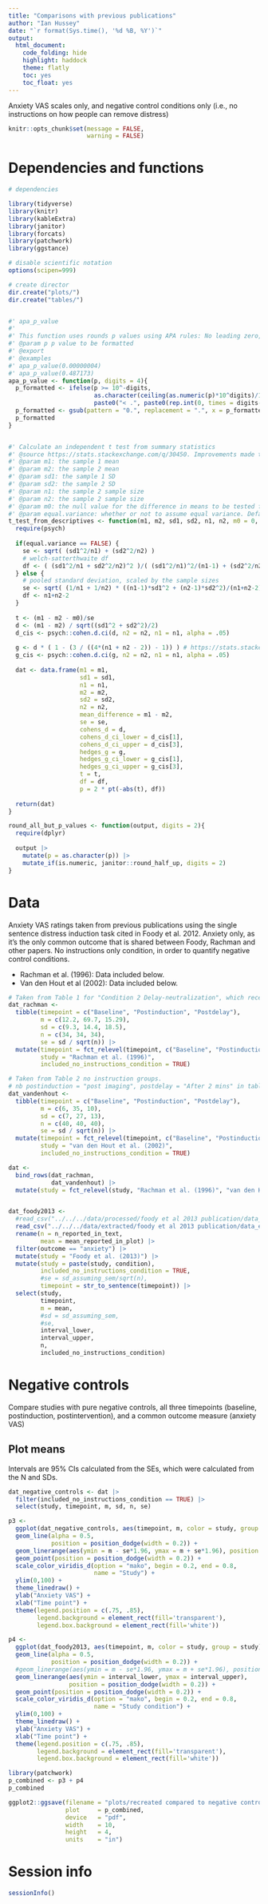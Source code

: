 ```yaml
---
title: "Comparisons with previous publications"
author: "Ian Hussey"
date: "`r format(Sys.time(), '%d %B, %Y')`"
output:
  html_document:
    code_folding: hide
    highlight: haddock
    theme: flatly
    toc: yes
    toc_float: yes
---
```


Anxiety VAS scales only, and negative control conditions only (i.e., no instructions on how people can remove distress)

```r

knitr::opts_chunk$set(message = FALSE,
                      warning = FALSE)

```

# Dependencies and functions

```r

# dependencies

library(tidyverse)
library(knitr)
library(kableExtra)
library(janitor)
library(forcats)
library(patchwork)
library(ggstance)

# disable scientific notation
options(scipen=999)

# create director
dir.create("plots/")
dir.create("tables/")


#' apa_p_value
#'
#' This function uses rounds p values using APA rules: No leading zero, rounded to three decimal places (via ceiling rather than round), below this shows as "< .001".
#' @param p p value to be formatted
#' @export
#' @examples
#' apa_p_value(0.00000004)
#' apa_p_value(0.487173)
apa_p_value <- function(p, digits = 4){
  p_formatted <- ifelse(p >= 10^-digits, 
                        as.character(ceiling(as.numeric(p)*10^digits)/10^digits),
                        paste0("< .", paste0(rep.int(0, times = digits-1), collapse = ""), "1"))
  p_formatted <- gsub(pattern = "0.", replacement = ".", x = p_formatted, fixed = TRUE)
  p_formatted
}


#' Calculate an independent t test from summary statistics
#' @source https://stats.stackexchange.com/q/30450. Improvements made to readability and documentation, added effect sizes.
#' @param m1: the sample 1 mean
#' @param m2: the sample 2 mean
#' @param sd1: the sample 1 SD
#' @param sd2: the sample 2 SD
#' @param n1: the sample 2 sample size
#' @param n2: the sample 2 sample size
#' @param m0: the null value for the difference in means to be tested for. Default is 0. 
#' @param equal.variance: whether or not to assume equal variance. Default is FALSE as in the base R t.test function, i.e., a Welch's t-test. Setting to TRUE will produce a Student's t-test.
t_test_from_descriptives <- function(m1, m2, sd1, sd2, n1, n2, m0 = 0, equal.variance = FALSE) {
  require(psych)
  
  if(equal.variance == FALSE) {
    se <- sqrt( (sd1^2/n1) + (sd2^2/n2) )
    # welch-satterthwaite df
    df <- ( (sd1^2/n1 + sd2^2/n2)^2 )/( (sd1^2/n1)^2/(n1-1) + (sd2^2/n2)^2/(n2-1) )
  } else {
    # pooled standard deviation, scaled by the sample sizes
    se <- sqrt( (1/n1 + 1/n2) * ((n1-1)*sd1^2 + (n2-1)*sd2^2)/(n1+n2-2) ) 
    df <- n1+n2-2
  } 
  
  t <- (m1 - m2 - m0)/se 
  d <- (m1 - m2) / sqrt((sd1^2 + sd2^2)/2)
  d_cis <- psych::cohen.d.ci(d, n2 = n2, n1 = n1, alpha = .05)
  
  g <- d * ( 1 - (3 / ((4*(n1 + n2 - 2)) - 1)) ) # https://stats.stackexchange.com/q/434978 by Wolfgang Vichtbauer, creator of metafor package
  g_cis <- psych::cohen.d.ci(g, n2 = n2, n1 = n1, alpha = .05)
  
  dat <- data.frame(m1 = m1, 
                    sd1 = sd1, 
                    n1 = n1, 
                    m2 = m2, 
                    sd2 = sd2, 
                    n2 = n2,
                    mean_difference = m1 - m2,
                    se = se,
                    cohens_d = d,
                    cohens_d_ci_lower = d_cis[1],
                    cohens_d_ci_upper = d_cis[3],
                    hedges_g = g,
                    hedges_g_ci_lower = g_cis[1],
                    hedges_g_ci_upper = g_cis[3],
                    t = t, 
                    df = df,
                    p = 2 * pt(-abs(t), df))
  
  return(dat) 
}

round_all_but_p_values <- function(output, digits = 2){
  require(dplyr)
  
  output |>
    mutate(p = as.character(p)) |>
    mutate_if(is.numeric, janitor::round_half_up, digits = 2)
}

```

# Data

Anxiety VAS ratings taken from previous publications using the single sentence distress induction task cited in Foody et al. 2012. Anxiety only, as it's the only common outcome that is shared between Foody, Rachman and other papers. No instructions only condition, in order to quantify negative control conditions.

- Rachman et al. (1996): Data included below.
- Van den Hout et al (2002): Data included below.

```r

# Taken from Table 1 for "Condition 2 Delay-neutralization", which received no instructions between postinduction and postdelay. Delay was a 20 minute follow up. Data came from a single item 0-100 VAS scale measuring current anxiety, as in Foody's work.
dat_rachman <- 
  tibble(timepoint = c("Baseline", "Postinduction", "Postdelay"),
         m = c(12.2, 69.7, 15.29),
         sd = c(9.3, 14.4, 18.5),
         n = c(34, 34, 34),
         se = sd / sqrt(n)) |>
  mutate(timepoint = fct_relevel(timepoint, c("Baseline", "Postinduction", "Postdelay")),
         study = "Rachman et al. (1996)", 
         included_no_instructions_condition = TRUE)

# Taken from Table 2 no instruction groups. 
# nb postinduction = "post imaging", postdelay = "After 2 mins" in table
dat_vandenhout <- 
  tibble(timepoint = c("Baseline", "Postinduction", "Postdelay"), 
         m = c(6, 35, 10),
         sd = c(7, 27, 13),
         n = c(40, 40, 40),
         se = sd / sqrt(n)) |>
  mutate(timepoint = fct_relevel(timepoint, c("Baseline", "Postinduction", "Postdelay")),
         study = "van den Hout et al. (2002)", 
         included_no_instructions_condition = TRUE)

dat <- 
  bind_rows(dat_rachman, 
            dat_vandenhout) |>
  mutate(study = fct_relevel(study, "Rachman et al. (1996)", "van den Hout et al. (2002)"))


dat_foody2013 <- 
  #read_csv("../../../data/processed/foody et al 2013 publication/data_processed.csv") |>
  read_csv("../../../data/extracted/foody et al 2013 publication/data_extracted_all.csv") |>
  rename(n = n_reported_in_text,
         mean = mean_reported_in_plot) |>
  filter(outcome == "anxiety") |>
  mutate(study = "Foody et al. (2013)") |>
  mutate(study = paste(study, condition),
         included_no_instructions_condition = TRUE,
         #se = sd_assuming_sem/sqrt(n),
         timepoint = str_to_sentence(timepoint)) |>
  select(study,
         timepoint, 
         m = mean, 
         #sd = sd_assuming_sem,
         #se,
         interval_lower, 
         interval_upper,
         n,
         included_no_instructions_condition)

```

# Negative controls

Compare studies with pure negative controls, all three timepoints (baseline, postinduction, postintervention), and a common outcome measure (anxiety VAS)

## Plot means

Intervals are 95% CIs calculated from the SEs, which were calculated from the N and SDs.

```r

dat_negative_controls <- dat |>
  filter(included_no_instructions_condition == TRUE) |>
  select(study, timepoint, m, sd, n, se)

p3 <-
  ggplot(dat_negative_controls, aes(timepoint, m, color = study, group = study)) +
  geom_line(alpha = 0.5,
            position = position_dodge(width = 0.2)) +
  geom_linerange(aes(ymin = m - se*1.96, ymax = m + se*1.96), position = position_dodge(width = 0.2)) +
  geom_point(position = position_dodge(width = 0.2)) +
  scale_color_viridis_d(option = "mako", begin = 0.2, end = 0.8,
                        name = "Study") +
  ylim(0,100) +
  theme_linedraw() +
  ylab("Anxiety VAS") +
  xlab("Time point") +
  theme(legend.position = c(.75, .85),
        legend.background = element_rect(fill='transparent'),
        legend.box.background = element_rect(fill='white'))

p4 <- 
  ggplot(dat_foody2013, aes(timepoint, m, color = study, group = study)) +
  geom_line(alpha = 0.5,
            position = position_dodge(width = 0.2)) +
  #geom_linerange(aes(ymin = m - se*1.96, ymax = m + se*1.96), position = position_dodge(width = 0.2)) +
  geom_linerange(aes(ymin = interval_lower, ymax = interval_upper), 
                 position = position_dodge(width = 0.2)) +
  geom_point(position = position_dodge(width = 0.2)) +
  scale_color_viridis_d(option = "mako", begin = 0.2, end = 0.8,
                        name = "Study condition") +
  ylim(0,100) +
  theme_linedraw() +
  ylab("Anxiety VAS") +
  xlab("Time point") +
  theme(legend.position = c(.75, .85),
        legend.background = element_rect(fill='transparent'),
        legend.box.background = element_rect(fill='white'))

library(patchwork)
p_combined <- p3 + p4
p_combined

ggplot2::ggsave(filename = "plots/recreated compared to negative controls.pdf", 
                plot     = p_combined,
                device   = "pdf",
                width    = 10, 
                height   = 4, 
                units    = "in")

```

# Session info

```r

sessionInfo()

```


